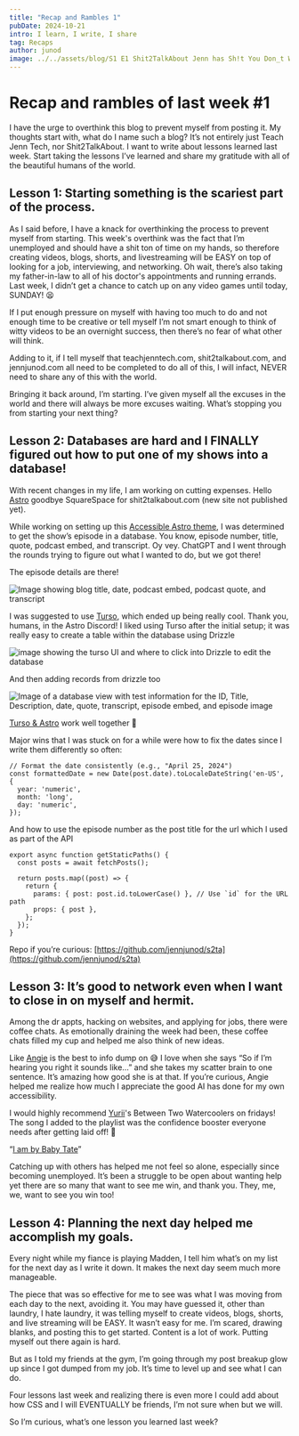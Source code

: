 ```yaml
---
title: "Recap and Rambles 1"
pubDate: 2024-10-21
intro: I learn, I write, I share
tag: Recaps
author: junod
image: ../../assets/blog/S1 E1 Shit2TalkAbout Jenn has Sh!t You Don_t Want to Talk About.png
---
```


# Recap and rambles of last week #1

I have the urge to overthink this blog to prevent myself from posting it. My thoughts start with, what do I name such a blog? It’s not entirely just Teach Jenn Tech, nor Shit2TalkAbout. I want to write about lessons learned last week. Start taking the lessons I’ve learned and share my gratitude with all of the beautiful humans of the world. 

## Lesson 1: Starting something is the scariest part of the process. 

As I said before, I have a knack for overthinking the process to prevent myself from starting. This week's overthink was the fact that I’m unemployed and should have a shit ton of time on my hands, so therefore creating videos, blogs, shorts, and livestreaming will be EASY on top of looking for a job, interviewing, and networking. Oh wait, there’s also taking my father-in-law to all of his doctor's appointments and running errands. Last week, I didn’t get a chance to catch up on any video games until today, SUNDAY! 😫


If I put enough pressure on myself with having too much to do and not enough time to be creative or tell myself I’m not smart enough to think of witty videos to be an overnight success, then there’s no fear of what other will think. 

Adding to it, if I tell myself that teachjenntech.com, shit2talkabout.com, and jennjunod.com all need to be completed to do all of this, I will infact, NEVER need to share any of this with the world. 

Bringing it back around, I’m starting. I’ve given myself all the excuses in the world and there will always be more excuses waiting. What’s stopping you from starting your next thing?

## Lesson 2: Databases are hard and I FINALLY figured out how to put one of my shows into a database! 

With recent changes in my life, I am working on cutting expenses. Hello [Astro](https://astro.build/) goodbye SquareSpace for shit2talkabout.com (new site not published yet). 

While working on setting up this [Accessible Astro theme](https://astro.build/themes/details/accessible-astro-starter/), I was determined to get the show’s episode in a database. You know, episode number, title, quote, podcast embed, and transcript. Oy vey. ChatGPT and I went through the rounds trying to figure out what I wanted to do, but we got there! 

The episode details are there! 

![Image showing blog title, date, podcast embed, podcast quote, and transcript](https://dev-to-uploads.s3.amazonaws.com/uploads/articles/cpnsfcn3h5zaw848txhj.png)


I was suggested to use [Turso](https://docs.turso.tech/introduction), which ended up being really cool. Thank you, humans, in the Astro Discord! 
I liked using Turso after the initial setup; it was really easy to create a table within the database using Drizzle 

![image showing the turso UI and where to click into Drizzle to edit the database](https://dev-to-uploads.s3.amazonaws.com/uploads/articles/pktltvars65tass2rvtx.png)

And then adding records from drizzle too 

![Image of a database view with test information for the ID, Title, Description, date, quote, transcript, episode embed, and episode image](https://dev-to-uploads.s3.amazonaws.com/uploads/articles/rlloulkgsr89p1zbvajf.png)

[Turso & Astro](https://docs.turso.tech/sdk/ts/guides/astro) work well together 🤩

Major wins that I was stuck on for a while were how to fix the dates since I write them differently so often: 

```
// Format the date consistently (e.g., "April 25, 2024")
const formattedDate = new Date(post.date).toLocaleDateString('en-US', {
  year: 'numeric',
  month: 'long',
  day: 'numeric',
});

```
And how to use the episode number as the post title for the url which I used as part of the API 

```
export async function getStaticPaths() {
  const posts = await fetchPosts();

  return posts.map((post) => {
    return {
      params: { post: post.id.toLowerCase() }, // Use `id` for the URL path
      props: { post },
    };
  });
}
```

Repo if you’re curious: [https://github.com/jennjunod/s2ta](https://github.com/jennjunod/s2ta)

## Lesson 3: It’s good to network even when I want to close in on myself and hermit. 

Among the dr appts, hacking on websites, and applying for jobs, there were coffee chats. As emotionally draining the week had been, these coffee chats filled my cup and helped me also think of new ideas. 

Like [Angie](https://www.linkedin.com/in/webchick/) is the best to info dump on 😅 I love when she says “So if I’m hearing you right it sounds like…” and she takes my scatter brain to one sentence. It’s amazing how good she is at that.  If you’re curious, Angie helped me realize how much I appreciate the good AI has done for my own accessibility. 

I would highly recommend [Yurii](https://www.linkedin.com/in/yurii-lazaruk-community-consultant/)'s Between Two Watercoolers on fridays! The song I added to the playlist was the confidence booster everyone needs after getting laid off! 💯

“[I am by Baby Tate](https://youtu.be/WL1XNyTSPfk?si=2DI55HyJI7vYeN_R)”

Catching up with others has helped me not feel so alone, especially since becoming unemployed. It’s been a struggle to be open about wanting help yet there are so many that want to see me win, and thank you. They, me, we, want to see you win too! 

## Lesson 4: Planning the next day helped me accomplish my goals. 

Every night while my fiance is playing Madden, I tell him what’s on my list for the next day as I write it down. It makes the next day seem much more manageable.  

The piece that was so effective for me to see was what I was moving from each day to the next, avoiding it. You may have guessed it, other than laundry, I hate laundry, it was telling myself to create videos, blogs, shorts, and live streaming will be EASY. It wasn’t easy for me. I’m scared, drawing blanks, and posting this to get started. Content is a lot of work. Putting myself out there again is hard. 

But as I told my friends at the gym, I’m going through my post breakup glow up since I got dumped from my job. It’s time to level up and see what I can do. 

Four lessons last week and realizing there is even more I could add about how CSS and I will EVENTUALLY be friends, I’m not sure when but we will. 

So I’m curious, what’s one lesson you learned last week?
